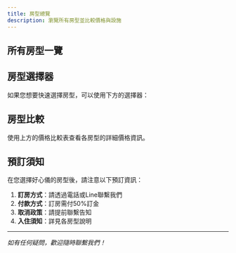 ```yaml
---
title: 房型總覽
description: 瀏覽所有房型並比較價格與設施
---
```



## 所有房型一覽

<RoomsOverview layout="cards" showFilters={true} showComparison={true} />

## 房型選擇器

如果您想要快速選擇房型，可以使用下方的選擇器：

<RoomSelector />

## 房型比較

使用上方的價格比較表查看各房型的詳細價格資訊。

## 預訂須知

在您選擇好心儀的房型後，請注意以下預訂資訊：

1. **訂房方式**：請透過電話或Line聯繫我們
2. **付款方式**：訂房需付50%訂金
3. **取消政策**：請提前聯繫告知
4. **入住須知**：詳見各房型說明

---

*如有任何疑問，歡迎隨時聯繫我們！*